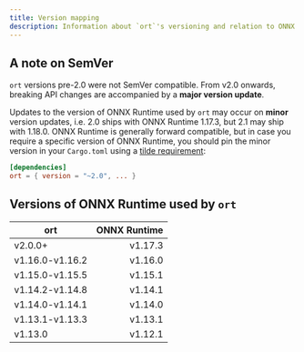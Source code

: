 ```yaml
---
title: Version mapping
description: Information about `ort`'s versioning and relation to ONNX Runtime versioning.
---
```


## A note on SemVer
`ort` versions pre-2.0 were not SemVer compatible. From v2.0 onwards, breaking API changes are accompanied by a **major version update**.

Updates to the version of ONNX Runtime used by `ort` may occur on **minor** version updates, i.e. 2.0 ships with ONNX Runtime 1.17.3, but 2.1 may ship with 1.18.0. ONNX Runtime is generally forward compatible, but in case you require a specific version of ONNX Runtime, you should pin the minor version in your `Cargo.toml` using a [tilde requirement](https://doc.rust-lang.org/cargo/reference/specifying-dependencies.html#tilde-requirements):
```toml
[dependencies]
ort = { version = "~2.0", ... }
```

## Versions of ONNX Runtime used by `ort`

| **ort**  | **ONNX Runtime** |
| -------- | ----------------:|
| v2.0.0+ | v1.17.3 |
| v1.16.0-v1.16.2 | v1.16.0 |
| v1.15.0-v1.15.5 | v1.15.1 |
| v1.14.2-v1.14.8 | v1.14.1 |
| v1.14.0-v1.14.1 | v1.14.0 |
| v1.13.1-v1.13.3 | v1.13.1 |
| v1.13.0  | v1.12.1 |
